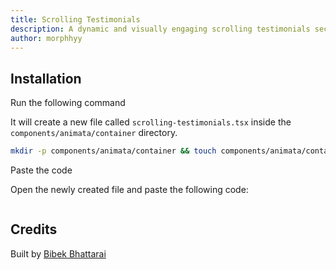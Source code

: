 ```yaml
---
title: Scrolling Testimonials
description: A dynamic and visually engaging scrolling testimonials section
author: morphhyy
---
```


<ComponentPreview name="container-scrolling-testimonials--docs" />

## Installation

<Steps>
<Step>Run the following command</Step>

It will create a new file called `scrolling-testimonials.tsx` inside the `components/animata/container` directory.

```bash
mkdir -p components/animata/container && touch components/animata/container/scrolling-testimonials.tsx
```

<Step>Paste the code</Step>

Open the newly created file and paste the following code:

```jsx file=<rootDir>/animata/container/scrolling-testimonials.tsx

```

</Steps>

## Credits

Built by [Bibek Bhattarai](https://github.com/morphhyy)
